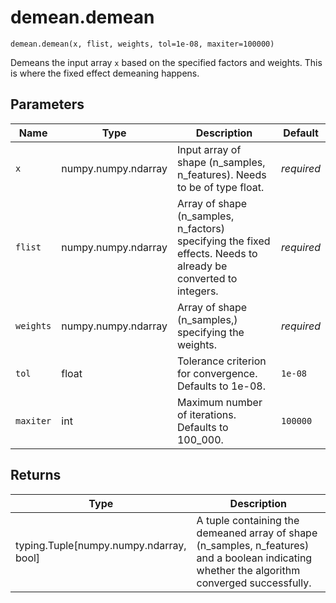 # demean.demean { #pyfixest.demean.demean }

`demean.demean(x, flist, weights, tol=1e-08, maxiter=100000)`

Demeans the input array `x` based on the specified factors and weights. This is
where the fixed effect demeaning happens.

## Parameters

| Name      | Type                | Description                                                                                                    | Default    |
|-----------|---------------------|----------------------------------------------------------------------------------------------------------------|------------|
| `x`       | numpy.numpy.ndarray | Input array of shape (n_samples, n_features). Needs to be of type float.                                       | _required_ |
| `flist`   | numpy.numpy.ndarray | Array of shape (n_samples, n_factors) specifying the fixed effects. Needs to already be converted to integers. | _required_ |
| `weights` | numpy.numpy.ndarray | Array of shape (n_samples,) specifying the weights.                                                            | _required_ |
| `tol`     | float               | Tolerance criterion for convergence. Defaults to 1e-08.                                                        | `1e-08`    |
| `maxiter` | int                 | Maximum number of iterations. Defaults to 100_000.                                                             | `100000`   |

## Returns

| Type                                      | Description                                                                                                                                   |
|-------------------------------------------|-----------------------------------------------------------------------------------------------------------------------------------------------|
| typing.Tuple\[numpy.numpy.ndarray, bool\] | A tuple containing the demeaned array of shape (n_samples, n_features) and a boolean indicating whether the algorithm converged successfully. |